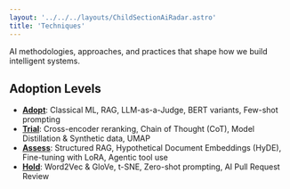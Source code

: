 ```yaml
---
layout: '../../../layouts/ChildSectionAiRadar.astro'
title: 'Techniques'
---
```



AI methodologies, approaches, and practices that shape how we build intelligent systems.

<SingleQuadrantData quadrantName='techniques' />

## Adoption Levels

- **[Adopt](/ai-radar/techniques/adopt)**: Classical ML, RAG, LLM-as-a-Judge, BERT variants, Few-shot prompting
- **[Trial](/ai-radar/techniques/trial)**: Cross-encoder reranking, Chain of Thought (CoT), Model Distillation & Synthetic data, UMAP
- **[Assess](/ai-radar/techniques/assess)**: Structured RAG, Hypothetical Document Embeddings (HyDE), Fine-tuning with LoRA, Agentic tool use
- **[Hold](/ai-radar/techniques/hold)**: Word2Vec & GloVe, t-SNE, Zero-shot prompting, AI Pull Request Review
